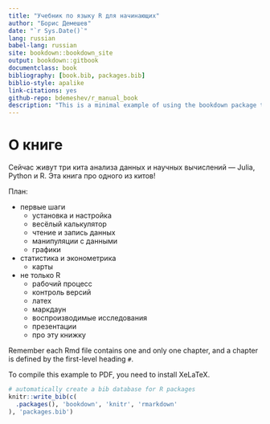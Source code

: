 ```yaml
--- 
title: "Учебник по языку R для начинающих"
author: "Борис Демешев"
date: "`r Sys.Date()`"
lang: russian
babel-lang: russian
site: bookdown::bookdown_site
output: bookdown::gitbook
documentclass: book
bibliography: [book.bib, packages.bib]
biblio-style: apalike
link-citations: yes
github-repo: bdemeshev/r_manual_book
description: "This is a minimal example of using the bookdown package to write a book. The output format for this example is bookdown::gitbook."
---
```


# О книге

Сейчас живут три кита анализа данных и научных вычислений --- Julia, Python и R. Эта книга про одного из китов!

План:



- первые шаги
  - установка и настройка
  - весёлый калькулятор
  - чтение и запись данных
  - манипуляции с данными
  - графики

- статистика и эконометрика
  - карты

- не только R
  - рабочий процесс
  - контроль версий
  - латех
  - маркдаун
  - воспроизводимые исследования
  - презентации
  - про эту книжку




Remember each Rmd file contains one and only one chapter, and a chapter is defined by the first-level heading `#`.

To compile this example to PDF, you need to install XeLaTeX.

```r
# automatically create a bib database for R packages
knitr::write_bib(c(
  .packages(), 'bookdown', 'knitr', 'rmarkdown'
), 'packages.bib')
```

